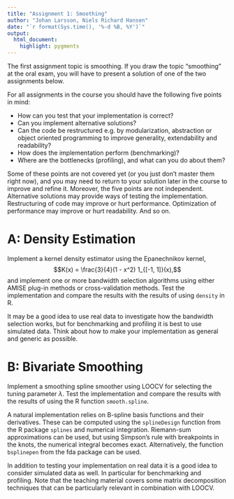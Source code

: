 ```yaml
---
title: "Assignment 1: Smoothing"
author: "Johan Larsson, Niels Richard Hansen"
date: "`r format(Sys.time(), '%-d %B, %Y')`"
output:
  html_document:
    highlight: pygments
---
```


The first assignment topic is smoothing. If you draw the topic "smoothing" at the 
oral exam, you will have to present a solution of one of the two assignments below. 

For all assignments in the course you should have the following five points in mind:

* How can you test that your implementation is correct?
* Can you implement alternative solutions?
* Can the code be restructured e.g. by modularization, abstraction or 
object oriented programming to improve generality, extendability and readability?
* How does the implementation perform (benchmarking)?
* Where are the bottlenecks (profiling), and what can you do about them?

Some of these points are not covered yet (or you just don't master them right now), 
and you may need to return to your solution later in the course to improve and refine it. Moreover, the 
five points are not independent. Alternative solutions may provide ways of testing the implementation. 
Restructuring of code may improve or hurt performance. Optimization of performance may 
improve or hurt readability. And so on. 

# A: Density Estimation

Implement a kernel density estimator using the Epanechnikov kernel, 
$$K(x) = \frac{3}{4}(1 - x^2) 1_{[-1, 1]}(x),$$
and implement one or more bandwidth selection algorithms using either AMISE 
plug-in methods or cross-validation methods. Test 
the implementation and compare the results with the results of using `density` in R. 

It may be a good idea to use real data to investigate how the bandwidth selection
works, but for benchmarking and profiling it is best to use simulated data. 
Think about how to make your implementation as general and generic as possible.

# B: Bivariate Smoothing

Implement a smoothing spline smoother using LOOCV for selecting the tuning 
parameter $\lambda$. Test the implementation and compare the results with the 
results of using the R function `smooth.spline`.  

A natural implementation relies on B-spline basis functions and their derivatives. 
These can be computed using the `splineDesign` function from the R package `splines` 
and numerical integration. Riemann-sum approximations can be used, but using Simpson's 
rule with breakpoints in the knots, the numerical integral becomes exact. 
Alternatively, the function `bsplinepen` from the fda package can be used. 

In addition to testing your implementation on real data it is a good idea to 
consider simulated data as well. In particular for benchmarking and profiling.
Note that the teaching material covers some matrix decomposition techniques 
that can be particularly relevant in combination with LOOCV. 

